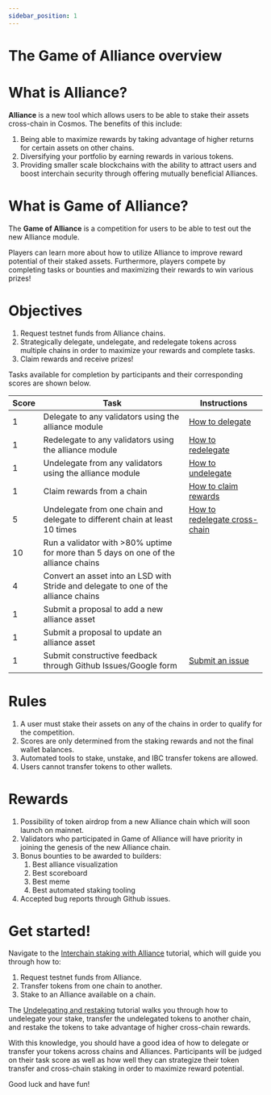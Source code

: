 ```yaml
---
sidebar_position: 1
---
```


# The Game of Alliance overview

# What is Alliance?

**Alliance** is a new tool which allows users to be able to stake their assets cross-chain in Cosmos. The benefits of this include:

1. Being able to maximize rewards by taking advantage of higher returns for certain assets on other chains.
2. Diversifying your portfolio by earning rewards in various tokens.
3. Providing smaller scale blockchains with the ability to attract users and boost interchain security through offering mutually beneficial Alliances.

# What is Game of Alliance?

The **Game of Alliance** is a competition for users to be able to test out the new Alliance module.

Players can learn more about how to utilize Alliance to improve reward potential of their staked assets. Furthermore, players compete by completing tasks or bounties and maximizing their rewards to win various prizes!

# Objectives

1. Request testnet funds from Alliance chains.
2. Strategically delegate, undelegate, and redelegate tokens across multiple chains in order to maximize your rewards and complete tasks.
3. Claim rewards and receive prizes!

Tasks available for completion by participants and their corresponding scores are shown below.

| Score | Task                                                                                | Instructions                                                             |
| ----- | ----------------------------------------------------------------------------------- | ------------------------------------------------------------------------ |
| 1     | Delegate to any validators using the alliance module                                | [How to delegate](delegating#delegate-tokens-to-your-preferred-alliance) |
| 1     | Redelegate to any validators using the alliance module                              | [How to redelegate](./redelegating)                                      |
| 1     | Undelegate from any validators using the alliance module                            | [How to undelegate](./cross-chain-redelegating#undelegate-staked-tokens) |
| 1     | Claim rewards from a chain                                                          | [How to claim rewards](./delegating#claim-rewards)                       |
| 5     | Undelegate from one chain and delegate to different chain at least 10 times         | [How to redelegate cross-chain](./cross-chain-redelegating)              |
| 10    | Run a validator with >80% uptime for more than 5 days on one of the alliance chains |                                                                          |
| 4     | Convert an asset into an LSD with Stride and delegate to one of the alliance chains |                                                                          |
| 1     | Submit a proposal to add a new alliance asset                                       |                                                                          |
| 1     | Submit a proposal to update an alliance asset                                       |                                                                          |
| 1     | Submit constructive feedback through Github Issues/Google form                      | [Submit an issue](https://github.com/terra-money/alliance/issues)        |

# Rules

1. A user must stake their assets on any of the chains in order to qualify for the competition.
2. Scores are only determined from the staking rewards and not the final wallet balances.
3. Automated tools to stake, unstake, and IBC transfer tokens are allowed.
4. Users cannot transfer tokens to other wallets.

# Rewards

1. Possibility of token airdrop from a new Alliance chain which will soon launch on mainnet.
2. Validators who participated in Game of Alliance will have priority in joining the genesis of the new Alliance chain.
3. Bonus bounties to be awarded to builders:
   1. Best alliance visualization
   2. Best scoreboard
   3. Best meme
   4. Best automated staking tooling
4. Accepted bug reports through Github issues.

# Get started!

Navigate to the [Interchain staking with Alliance](./delegating) tutorial, which will guide you through how to:

1. Request testnet funds from Alliance.
2. Transfer tokens from one chain to another.
3. Stake to an Alliance available on a chain.

The [Undelegating and restaking](./redelegating) tutorial walks you through how to undelegate your stake, transfer the undelegated tokens to another chain, and restake the tokens to take advantage of higher cross-chain rewards.

With this knowledge, you should have a good idea of how to delegate or transfer your tokens across chains and Alliances. Participants will be judged on their task score as well as how well they can strategize their token transfer and cross-chain staking in order to maximize reward potential.

Good luck and have fun!
